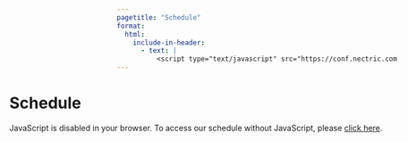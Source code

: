 ```yaml
---
pagetitle: "Schedule"
format:
  html:
    include-in-header:
      - text: |
          <script type="text/javascript" src="https://conf.nectric.com.au/wombat-2025/schedule/widget/v2.en.js"></script>
---
```


::::::::: {.grid style="width: 100vw;  transform: translateX(-20%);"}
::: {#sponsors_banner .g-col-12 .title}
# Schedule
:::

::: {.g-col-12 .full_text_block}
```{=html}
<pretalx-schedule event-url="https://conf.nectric.com.au/wombat-2025/" locale="en" style="--schedule-max-width: 90vw;--pretalx-clr-primary: #D78802" format="grid"></pretalx-schedule>
<noscript>
   <div class="pretalx-widget">
        <div class="pretalx-widget-info-message">
            JavaScript is disabled in your browser. To access our schedule without JavaScript,
            please <a target="_blank" href="https://conf.nectric.com.au/wombat-2025/">click here</a>.
        </div>
    </div>
</noscript>
<script>
  function updatePretalxScheduleFormat() {
    const schedule = document.querySelector('pretalx-schedule');
    if (!schedule) return;
    if (document.body.offsetWidth > 1492) {
      schedule.setAttribute('format', 'grid');
    } else {
      schedule.setAttribute('format', 'list');
    }
  }

  // Run on load
  updatePretalxScheduleFormat();

  // Retrigger on window resize
  window.addEventListener('resize', updatePretalxScheduleFormat);
</script>
```
:::

<div>

</div>
:::::::::
